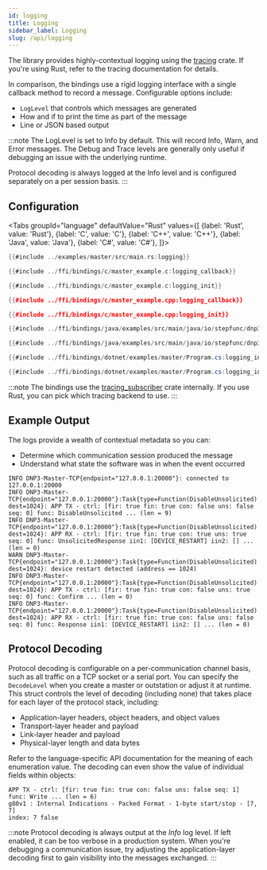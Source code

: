 ```yaml
---
id: logging
title: Logging
sidebar_label: Logging
slug: /api/logging
---
```



The library provides highly-contextual logging using the [tracing](https://crates.io/crates/tracing) crate. If you're using Rust, refer to the
tracing documentation for details.

In comparison, the bindings use a rigid logging interface with a single callback method to record a message. Configurable options include:

* `LogLevel` that controls which messages are generated
* How and if to print the time as part of the message
* Line or JSON based output

:::note
The LogLevel is set to Info by default. This will record Info, Warn, and Error messages. The Debug and Trace levels are generally only useful if debugging an issue with the underlying runtime.

Protocol decoding is always logged at the Info level and is configured separately on a per session basis.
:::

## Configuration

<Tabs
groupId="language"
defaultValue="Rust"
values={[
{label: 'Rust', value: 'Rust'},
{label: 'C', value: 'C'},
{label: 'C++', value: 'C++'},
{label: 'Java', value: 'Java'},
{label: 'C#', value: 'C#'},
]}>
<TabItem value="Rust">

```rust
{{#include ../examples/master/src/main.rs:logging}}
```

</TabItem>
<TabItem value="C">

```c
{{#include ../ffi/bindings/c/master_example.c:logging_callback}}

{{#include ../ffi/bindings/c/master_example.c:logging_init}}
```

</TabItem>
<TabItem value="C++">

```cpp
{{#include ../ffi/bindings/c/master_example.cpp:logging_callback}}

{{#include ../ffi/bindings/c/master_example.cpp:logging_init}}
```

</TabItem>
<TabItem value="Java">

```java
{{#include ../ffi/bindings/java/examples/src/main/java/io/stepfunc/dnp3/examples/MasterExample.java:logging_interface}}

{{#include ../ffi/bindings/java/examples/src/main/java/io/stepfunc/dnp3/examples/MasterExample.java:logging_init}}
```

</TabItem>
<TabItem value="C#">

```csharp
{{#include ../ffi/bindings/dotnet/examples/master/Program.cs:logging_interface}}

{{#include ../ffi/bindings/dotnet/examples/master/Program.cs:logging_init}}
```

</TabItem>
</Tabs>

:::note
The bindings use the [tracing_subscriber](https://crates.io/crates/tracing-subscriber) crate internally. If you use Rust, you can pick which tracing backend to
use.
:::

## Example Output

The logs provide a wealth of contextual metadata so you can:

* Determine which communication session produced the message
* Understand what state the software was in when the event occurred

```
INFO DNP3-Master-TCP{endpoint="127.0.0.1:20000"}: connected to 127.0.0.1:20000
INFO DNP3-Master-TCP{endpoint="127.0.0.1:20000"}:Task{type=Function(DisableUnsolicited) dest=1024}: APP TX - ctrl: [fir: true fin: true con: false uns: false seq: 0] func: DisableUnsolicited ... (len = 9)
INFO DNP3-Master-TCP{endpoint="127.0.0.1:20000"}:Task{type=Function(DisableUnsolicited) dest=1024}: APP RX - ctrl: [fir: true fin: true con: true uns: true seq: 0] func: UnsolicitedResponse iin1: [DEVICE_RESTART] iin2: [] ... (len = 0)
WARN DNP3-Master-TCP{endpoint="127.0.0.1:20000"}:Task{type=Function(DisableUnsolicited) dest=1024}: device restart detected (address == 1024)
INFO DNP3-Master-TCP{endpoint="127.0.0.1:20000"}:Task{type=Function(DisableUnsolicited) dest=1024}: APP TX - ctrl: [fir: true fin: true con: false uns: true seq: 0] func: Confirm ... (len = 0)
INFO DNP3-Master-TCP{endpoint="127.0.0.1:20000"}:Task{type=Function(DisableUnsolicited) dest=1024}: APP RX - ctrl: [fir: true fin: true con: false uns: false seq: 0] func: Response iin1: [DEVICE_RESTART] iin2: [] ... (len = 0)
```

## Protocol Decoding

Protocol decoding is configurable on a per-communication channel basis, such as all traffic on a TCP socket or a serial port. You can specify the
`DecodeLevel` when you create a master or outstation or adjust it at runtime. This struct controls the level of decoding (including none) that takes place for each layer of the
protocol stack, including:

* Application-layer headers, object headers, and object values
* Transport-layer header and payload
* Link-layer header and payload
* Physical-layer length and data bytes

Refer to the language-specific API documentation for the meaning of each enumeration value. The decoding can even show the value of individual fields within objects:

```
APP TX - ctrl: [fir: true fin: true con: false uns: false seq: 1] func: Write ... (len = 6)
g80v1 : Internal Indications - Packed Format - 1-byte start/stop - [7, 7]
index: 7 false
```

:::note
Protocol decoding is always output at the *Info* log level. If left enabled, it can be too verbose in a production system. When you're debugging a communication issue, try adjusting the application-layer decoding first to gain visibility into the messages exchanged.
:::


